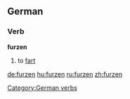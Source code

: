 ==German==

===Verb===
'''furzen'''

# to [[fart]]

[[Category:German verbs]]

[[de:furzen]]
[[hu:furzen]]
[[ru:furzen]]
[[zh:furzen]]